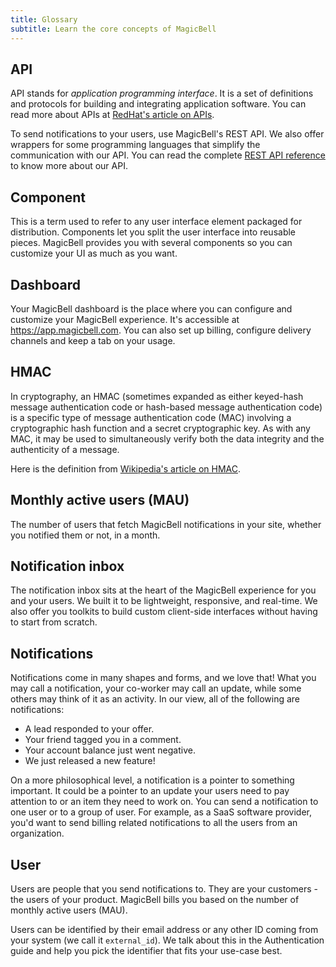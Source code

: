 ```yaml
---
title: Glossary
subtitle: Learn the core concepts of MagicBell
---
```


## API

API stands for _application programming interface_. It is a set of definitions
and protocols for building and integrating application software.
You can read more about APIs at [RedHat's article on APIs](https://www.redhat.com/en/topics/api/what-are-application-programming-interfaces).

To send notifications to your users, use MagicBell's REST API.
We also offer wrappers for some programming languages that simplify the
communication with our API. You can read the complete [REST API reference](https://magicbell.com/docs/rest-api/reference) to know more about our API.

## Component

This is a term used to refer to any user interface element packaged
for distribution. Components let you split the user interface into reusable
pieces. MagicBell provides you with several components so you can customize
your UI as much as you want.

## Dashboard

Your MagicBell dashboard is the place where you can configure and
customize your MagicBell experience. It's accessible at https://app.magicbell.com.
You can also set up billing, configure delivery channels and keep a tab on your
usage.

## HMAC

In cryptography, an HMAC (sometimes expanded as either keyed-hash
message authentication code or hash-based message authentication code) is a
specific type of message authentication code (MAC) involving a cryptographic
hash function and a secret cryptographic key. As with any MAC, it may be used
to simultaneously verify both the data integrity and the authenticity of a
message.

Here is the definition from [Wikipedia's article on HMAC](https://en.wikipedia.org/wiki/HMAC).

## Monthly active users (MAU)

The number of users that fetch MagicBell notifications in your
site, whether you notified them or not, in a month.

## Notification inbox

The notification inbox sits at the heart of the MagicBell experience
for you and your users. We built it to be lightweight, responsive, and real-time.
We also offer you toolkits to build custom client-side interfaces without
having to start from scratch.

## Notifications

Notifications come in many shapes and forms, and we love that!
What you may call a notification, your co-worker may call an update, while some
others may think of it as an activity. In our view, all of the following are
notifications:

- A lead responded to your offer.
- Your friend tagged you in a comment.
- Your account balance just went negative.
- We just released a new feature!

On a more philosophical level, a notification is a pointer to something
important. It could be a pointer to an update your users need to pay attention
to or an item they need to work on. You can send a notification to one user or
to a group of user. For example, as a SaaS software provider, you'd want to
send billing related notifications to all the users from an organization.

## User

Users are people that you send notifications to. They are
your customers - the users of your product. MagicBell bills you based on the
number of monthly active users (MAU).

Users can be identified by their email address or any other ID coming from your
system (we call it `external_id`). We talk about this in the Authentication
guide and help you pick the identifier that fits your use-case best.
